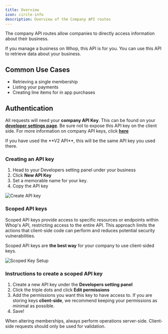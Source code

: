 ```yaml
---
title: Overview
icon: circle-info
description: Overview of the Company API routes
---
```


The company API routes allow companies to directly access information about their business.

If you manage a business on Whop, this API is for you. You can use this API to retrieve data about your business.

## Common Use Cases

- Retrieving a single membership
- Listing your payments
- Creating line items for in app purchases

## Authentication

All requests will need your **company API Key**. This can be found on your [**developer settings page**](https://dash.whop.com/settings/developer). Be sure not to expose this API key on the client side. For more information on company API keys, click [**here**](/api-reference/v5/authentication#api-keys)

<Tip>
  If you have used the **V2 API**, this will be the same API key you used there.
</Tip>

### Creating an API key

1. Head to your Developers setting panel under your business
2. Click **New API Key**
3. Set a memorable name for your key.
4. Copy the API key

![Create API key](https://dev-docs-weld.vercel.app/newapikey.gif)

### Scoped API keys

Scoped API keys provide access to specific resources or endpoints within Whop's API, restricting access to the entire API. This approach limits the actions that client-side code can perform and reduces potential security vulnerabilities.

Scoped API keys are **the best way** for your company to use client-sided keys.

![Scoped Key Setup](https://i.imgur.com/sbMzXjv.gif)

### Instructions to create a scoped API key

1. Create a new API key under the **Developers setting panel**
2. Click the triple dots and click **Edit permissions**
3. Add the permissions you want this key to have access to. If you are storing keys **client-side**, we recommend keeping your permissions as minimal as possible.
4. Save!

<Warning>
  When altering memberships, always perform operations server-side. Client-side
  requests should only be used for validation.
</Warning>
